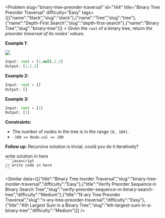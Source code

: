 
<Problem slug="binary-tree-preorder-traversal" id="144" title="Binary Tree Preorder Traversal" difficulty="Easy" tags={[{"name":"Stack","slug":"stack"},{"name":"Tree","slug":"tree"},{"name":"Depth-First Search","slug":"depth-first-search"},{"name":"Binary Tree","slug":"binary-tree"}]} >
    Given the `root` of a binary tree, return _the preorder traversal of its nodes' values_.

**Example 1:**

![](https://assets.leetcode.com/uploads/2020/09/15/inorder_1.jpg)
```javascript 
Input: root = [1,null,2,3]
Output: [1,2,3]
```

**Example 2:**

```javascript 
Input: root = []
Output: []
```

**Example 3:**

```javascript 
Input: root = [1]
Output: [1]
```

**Constraints:**

*   The number of nodes in the tree is in the range `[0, 100]`.
*   `-100 <= Node.val <= 100`

**Follow up:** Recursive solution is trivial, could you do it iteratively?
</Problem >

<Solution>
write solution in here
</Solution>

<Code>
```javascript
// write code in here
```
</Code>

<Similar data={[{"title":"Binary Tree Inorder Traversal","slug":"binary-tree-inorder-traversal","difficulty":"Easy"},{"title":"Verify Preorder Sequence in Binary Search Tree","slug":"verify-preorder-sequence-in-binary-search-tree","difficulty":"Medium"},{"title":"N-ary Tree Preorder Traversal","slug":"n-ary-tree-preorder-traversal","difficulty":"Easy"},{"title":"Kth Largest Sum in a Binary Tree","slug":"kth-largest-sum-in-a-binary-tree","difficulty":"Medium"}]} />
